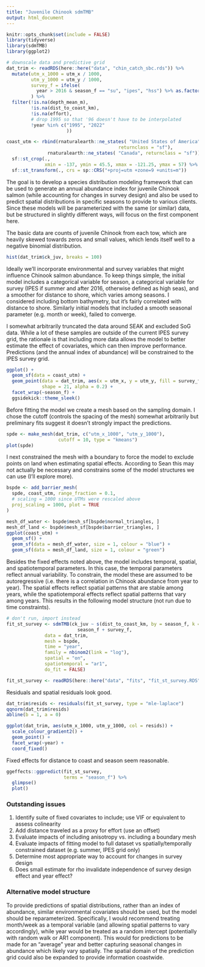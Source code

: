 ```yaml
---
title: "Juvenile Chinook sdmTMB"
output: html_document
---
```


```r
knitr::opts_chunk$set(include = FALSE)
library(tidyverse)
library(sdmTMB)
library(ggplot2)

# downscale data and predictive grid
dat_trim <- readRDS(here::here("data", "chin_catch_sbc.rds")) %>% 
  mutate(utm_x_1000 = utm_x / 1000,
         utm_y_1000 = utm_y / 1000,
         survey_f = ifelse(
           year > 2016 & season_f == "su", "ipes", "hss") %>% as.factor()
         ) %>% 
  filter(!is.na(depth_mean_m),
         !is.na(dist_to_coast_km),
         !is.na(effort),
         # drop 1995 so that '96 doesn't have to be interpolated
         !year %in% c("1995", "2022"
                      ))

coast_utm <- rbind(rnaturalearth::ne_states( "United States of America", 
                                         returnclass = "sf"), 
               rnaturalearth::ne_states( "Canada", returnclass = "sf")) %>% 
  sf::st_crop(., 
              xmin = -137, ymin = 45.5, xmax = -121.25, ymax = 57) %>% 
  sf::st_transform(., crs = sp::CRS("+proj=utm +zone=9 +units=m"))
```

The goal is to develop a species distribution modeling framework that can be used to generate an annual abundance index for juvenile Chinook salmon (while accounting for changes in survey design) and also be used to predict spatial distributions in specific seasons to provide to various clients. Since these models will be parameterized with the same (or similar) data, but be structured in slightly different ways, will focus on the first component here.

The basic data are counts of juvenile Chinook from each tow, which are heavily skewed towards zeros and small values, which lends itself well to a negative binomial distribution.

```r
hist(dat_trim$ck_juv, breaks = 100)
```

Ideally we'll incorporate environmental and survey variables that might influence Chinook salmon abundance. To keep things simple, the initial model includes a categorical variable for season, a categorical variable for survey (IPES if summer and after 2016, otherwise defined as high seas), and a smoother for distance to shore, which varies among seasons. I considered including bottom bathymetry, but it's fairly correlated with distance to shore. Similarly initial models that included a smooth seasonal parameter (e.g. month or week), failed to converge. 

I somewhat arbitrarily truncated the data around SEAK and excluded SoG data. While a lot of these samples are outside of the current IPES survey grid, the rationale is that including more data allows the model to better estimate the effect of covariates, which can then improve performance. Predictions (and the annual index of abundance) will be constrained to the IPES survey grid.

```r
ggplot() +
  geom_sf(data = coast_utm) +
  geom_point(data = dat_trim, aes(x = utm_x, y = utm_y, fill = survey_f), 
             shape = 21, alpha = 0.2) +
  facet_wrap(~season_f) +
  ggsidekick::theme_sleek()
```

Before fitting the model we create a mesh based on the sampling domain. I chose the cutoff (controls the spacing of the mesh) somewhat arbitrarily but preliminary fits suggest it doesn't strongly impact the predictions. 

```r
spde <- make_mesh(dat_trim, c("utm_x_1000", "utm_y_1000"), 
                   cutoff = 10, type = "kmeans")
plot(spde)
```

I next constrained the mesh with a boundary to force the model to exclude points on land when estimating spatial effects. According to Sean this may not actually be necessary and constrains some of the model structures we can use (I'll explore more).

```r
bspde <- add_barrier_mesh(
  spde, coast_utm, range_fraction = 0.1,
  # scaling = 1000 since UTMs were rescaled above
  proj_scaling = 1000, plot = TRUE
)

mesh_df_water <- bspde$mesh_sf[bspde$normal_triangles, ]
mesh_df_land <- bspde$mesh_sf[bspde$barrier_triangles, ]
ggplot(coast_utm) +
  geom_sf() +
  geom_sf(data = mesh_df_water, size = 1, colour = "blue") +
  geom_sf(data = mesh_df_land, size = 1, colour = "green") 
```

Besides the fixed effects noted above, the model includes temporal, spatial, and spatiotemporal parameters. In this case, the temporal parameters reflect annual variability. To constrain, the model these are assumed to be autoregressive (i.e. there is a correlation in Chinook abundance from year to year). The spatial effects reflect spatial patterns that are stable among years, while the spatiotemporal effects reflect spatial patterns that vary among years. This results in the following model structure (not run due to time constraints). 

```r
# don't run, import instead
fit_st_survey <- sdmTMB(ck_juv ~ s(dist_to_coast_km, by = season_f, k = 3) + 
                          season_f + survey_f,
              data = dat_trim,
              mesh = bspde,
              time = "year",
              family = nbinom2(link = "log"),
              spatial = "on",
              spatiotemporal = "ar1",
              do_fit = FALSE)

fit_st_survey <- readRDS(here::here("data", "fits", "fit_st_survey.RDS"))
```

Residuals and spatial residuals look good.

```r
dat_trim$resids <- residuals(fit_st_survey, type = "mle-laplace")
qqnorm(dat_trim$resids)
abline(b = 1, a = 0)

ggplot(dat_trim, aes(utm_x_1000, utm_y_1000, col = resids)) +
  scale_colour_gradient2() +
  geom_point() +
  facet_wrap(~year) +
  coord_fixed()
```


Fixed effects for distance to coast and season seem reasonable.

```r
ggeffects::ggpredict(fit_st_survey,
                     terms = "season_f") %>%
  glimpse()
  plot()
```

### Outstanding issues
1. Identify suite of fixed covariates to include; use VIF or equivalent to assess colinearity
2. Add distance traveled as a proxy for effort (use an offset)
3. Evaluate impacts of including anisotropy vs. including a boundary mesh
4. Evaluate impacts of fitting model to full dataset vs spatially/temporally constrained dataset (e.g. summer, IPES grid only)
5. Determine most appropriate way to account for changes in survey design
6. Does small estimate for rho invalidate independence of survey design effect and year effect?

### Alternative model structure

To provide predictions of spatial distributions, rather than an index of abundance, similar environmental covariates should be used, but the model should be reparameterized. Specifically, I would recommend treating month/week as a temporal variable (and allowing spatial patterns to vary accordingly), while year would be treated as a random intercept (potentially with random walk or AR1 component). This would for predictions to be made for an "average" year and better capturing seasonal changes in abundance which likely vary spatially. The spatial domain of the prediction grid could also be expanded to provide information coastwide.
